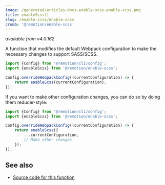 ```yaml
---
image: /generated/articles-docs-enable-scss-enable-scss.png
title: enableScss()
slug: /enable-scss/enable-scss
crumb: '@remotion/enable-scss'
---
```


_available from v4.0.162_

A function that modifies the default Webpack configuration to make the necessary changes to support SASS/SCSS.

```ts twoslash title="remotion.config.ts"
import {Config} from '@remotion/cli/config';
import {enableScss} from '@remotion/enable-scss';

Config.overrideWebpackConfig((currentConfiguration) => {
	return enableScss(currentConfiguration);
});
```

If you want to make other configuration changes, you can do so by doing them reducer-style:

```ts twoslash title="remotion.config.ts"
import {Config} from '@remotion/cli/config';
import {enableScss} from '@remotion/enable-scss';

Config.overrideWebpackConfig((currentConfiguration) => {
	return enableScss({
		...currentConfiguration,
		// Make other changes
	});
});
```

## See also

- [Source code for this function](https://github.com/remotion-dev/remotion/blob/main/packages/enable-scss/src/enable-scss.ts)
